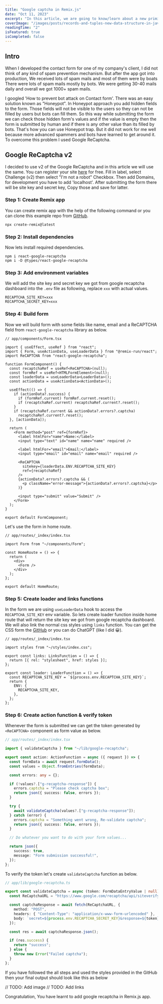 ```yaml
---
title: "Google captcha in Remix.js"
date: "Oct 11, 2023"
excerpt: "In this article, we are going to know/learn about a new primitive data structure Record and Tuple."
coverImage: "/images/posts/records-and-tuples-new-data-structure-in-javascript.webp"
readingTime: "2"
isFeatured: true
isCompleted: false
---
```


## Intro

When I developed the contact form for one of my company's client, I did not think of any kind of spam prevention mechanism. But after the app got into production, We received lots of spam mails and most of them were by boats There were lots of spam mails mostly by bots. We were getting 30-40 mails daily and overall we got 1000+ spam mails.

I googled 'How to prevent bot attack on Contact form'. There was an easy solution known as "Honeypot". In Honeypot approach you add hidden fields to the form. Those fields will not be visible to the users so they can not be filled by users but bots can fill them. So this way while submitting the form we can check those hidden form's values and if the value is empty then the form is submitted by human and if there is any other value than its filled by bots. That's how you can use Honeypot trap. But it did not work for me well because more advanced spammers and bots have learned to get around it. To overcome this problem I used Google ReCaptcha.

## Google ReCaptcha v2

I decided to use v2 of the Google ReCaptcha and in this article we will use the same. You can register your site [here](https://www.google.com/u/0/recaptcha/admin/create) for free. Fill in label, select Challenge (v2) then select "I'm not a robot" Checkbox. Then add Domains, for development you have to add 'localhost'. After submitting the form there will be site key and secret key, Copy those and save for latter.

### Step 1: Create Remix app

You can create remix app with the help of the following command or you can clone this example repo from [GitHub]().

```text
npx create-remix@latest
```

### Step 2: Install dependencies

Now lets install required dependencies.

```text
npm i react-google-recaptcha
npm i -D @types/react-google-recaptcha
```

### Step 3: Add environment variables

We will add the site key and secret key we got from google recaptcha dashboard into the `.env` file as following, replace `xxx` with actual values.

```text
RECAPTCHA_SITE_KEY=xxx
RECAPTCHA_SECRET_KEY=xxx
```

### Step 4: Build form

Now we will build form with some fields like name, email and a ReCAPTCHA field from `react-google-recaptcha` library as below.

```tsx
// app/components/Form.tsx

import { useEffect, useRef } from "react";
import { Form, useActionData, useLoaderData } from "@remix-run/react";
import ReCAPTCHA from "react-google-recaptcha";

function FormComponent() {
  const recaptchaRef = useRef<ReCAPTCHA>(null);
  const formRef = useRef<HTMLFormElement>(null);
  const loaderData = useLoaderData<LoaderData>();
  const actionData = useActionData<ActionData>();

  useEffect(() => {
    if (actionData?.success) {
      if (formRef.current) formRef.current.reset();
      if (recaptchaRef.current) recaptchaRef.current?.reset();
    }
    if (recaptchaRef.current && actionData?.errors?.captcha)
      recaptchaRef.current?.reset();
  }, [actionData]);

  return (
    <Form method="post" ref={formRef}>
      <label htmlFor="name">Name:</label>
      <input type="text" id="name" name="name" required />

      <label htmlFor="email">Email:</label>
      <input type="email" id="email" name="email" required />

      <ReCAPTCHA
        sitekey={loaderData.ENV.RECAPTCHA_SITE_KEY}
        ref={recaptchaRef}
      />
      {actionData?.errors?.captcha && (
        <p className="error-message">{actionData?.errors?.captcha}</p>
      )}

      <input type="submit" value="Submit" />
    </Form>
  );
}

export default FormComponent;
```

Let's use the form in home route.
```tsx
// app/routes/_index/index.tsx

import Form from "~/components/Form";

const HomeRoute = () => {
  return (
    <div>
      <Form />
    </div>
  );
};

export default HomeRoute;
```

### Step 5: Create loader and links functions

In the form we are using `useLoaderData` hook to access the `RECAPTCHA_SITE_KEY` env variable. So lets create loader function inside home route that will return the site key we got from google recaptcha dashboard. We will also link the normal css styles using `links` function. You can get the CSS form the [GitHub]() or you can do ChatGPT (like I did 😀).

```tsx
// app/routes/_index/index.tsx

import styles from "~/styles/index.css";

export const links: LinksFunction = () => {
  return [{ rel: "stylesheet", href: styles }];
};

export const loader: LoaderFunction = () => {
  const RECAPTCHA_SITE_KEY = `${process.env.RECAPTCHA_SITE_KEY}`;
  return {
    ENV: {
      RECAPTCHA_SITE_KEY,
    },
  };
};
```

### Step 6: Create action function & verify token

Whenever the form is submitted we can get the token generated by `<ReCAPTCHA>` component as form value as below.

```ts
// app/routes/_index/index.tsx

import { validateCaptcha } from "~/lib/google-recaptcha";

export const action: ActionFunction = async ({ request }) => {
  const formData = await request.formData();
  const values = Object.fromEntries(formData);

  const errors: any = {};

  if (!values?.["g-recaptcha-response"]) {
    errors.captcha = "Please check captcha box";
    return json({ success: false, errors });
  }

  try {
    await validateCaptcha(values?.["g-recaptcha-response"]);
  } catch (error) {
    errors.captcha = "Something went wrong, Re-validate captcha";
    return json({ success: false, errors });
  }

  // Do whatever you want to do with your form values...

  return json({
    success: true,
    message: "Form submission successful!",
  });
};
```

To verify the token let's create `validateCaptcha` function as below.

```ts
// app/lib/google-recaptcha.ts

export const validateCaptcha = async (token: FormDataEntryValue | null) => {
  const ReCaptchaURL = "https://www.google.com/recaptcha/api/siteverify";

  const captchaResponse = await fetch(ReCaptchaURL, {
    method: "POST",
    headers: { "Content-Type": "application/x-www-form-urlencoded" },
    body: `secret=${process.env.RECAPTCHA_SECRET_KEY}&response=${token}`,
  });

  const res = await captchaResponse.json();

  if (res.success) {
    return "success";
  } else {
    throw new Error("Failed captcha");
  }
};

```

If you have followed the all steps and used the styles provided in the GitHub then your final output should look like this as below

// TODO: Add image
// TODO: Add links

Congratulation, You have learnt to add google recaptcha in Remix.js app.